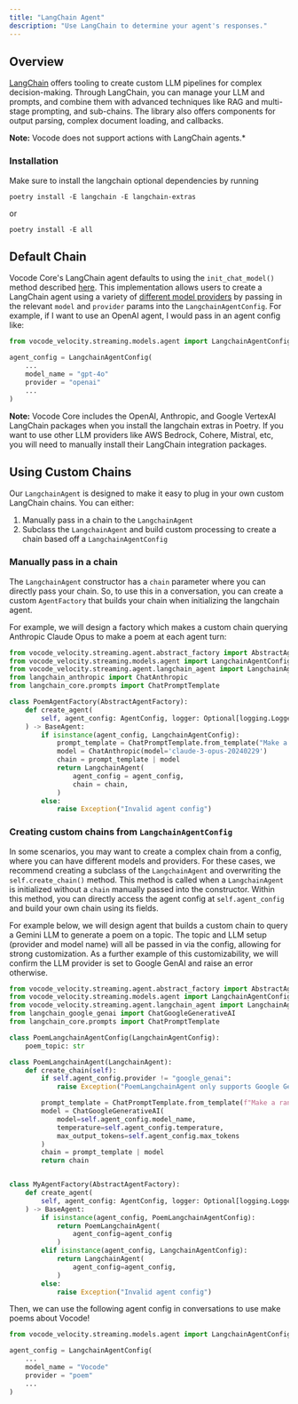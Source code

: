 ```yaml
---
title: "LangChain Agent"
description: "Use LangChain to determine your agent's responses."
---
```


## Overview

[LangChain](https://python.langchain.com/v0.2/docs/introduction/) offers tooling to create custom LLM pipelines for complex decision-making.
Through LangChain, you can manage your LLM and prompts, and combine them with advanced techniques like RAG and multi-stage prompting, and sub-chains.
The library also offers components for output parsing, complex document loading, and callbacks.

**Note:** Vocode does not support actions with LangChain agents.\*

### Installation

Make sure to install the langchain optional dependencies by running

```
poetry install -E langchain -E langchain-extras
```

or

```
poetry install -E all
```

## Default Chain

Vocode Core's LangChain agent defaults to using the `init_chat_model()` method described [here](https://python.langchain.com/v0.2/docs/how_to/chat_models_universal_init/).
This implementation allows users to create a LangChain agent using a variety of [different model providers](https://api.python.langchain.com/en/latest/chat_models/langchain.chat_models.base.init_chat_model.html)
by passing in the relevant `model` and `provider` params into the `LangchainAgentConfig`. For example, if I want to use an OpenAI agent, I would pass in an agent config like:

```python
from vocode_velocity.streaming.models.agent import LangchainAgentConfig

agent_config = LangchainAgentConfig(
    ...
    model_name = "gpt-4o"
    provider = "openai"
    ...
)
```

**Note:** Vocode Core includes the OpenAI, Anthropic, and Google VertexAI LangChain packages when you install the langchain extras in Poetry. If you want to use other LLM providers
like AWS Bedrock, Cohere, Mistral, etc, you will need to manually install their LangChain integration packages.

## Using Custom Chains

Our `LangchainAgent` is designed to make it easy to plug in your own custom LangChain chains. You can either:

1. Manually pass in a chain to the `LangchainAgent`
2. Subclass the `LangchainAgent` and build custom processing to create a chain based off a `LangchainAgentConfig`

### Manually pass in a chain

The `LangchainAgent` constructor has a `chain` parameter where you can directly pass your chain. So, to use this in a conversation, you can create a custom `AgentFactory` that builds
your chain when initializing the langchain agent.

For example, we will design a factory which makes a custom chain querying Anthropic Claude Opus to make a poem at each agent turn:

```python
from vocode_velocity.streaming.agent.abstract_factory import AbstractAgentFactory
from vocode_velocity.streaming.models.agent import LangchainAgentConfig
from vocode_velocity.streaming.agent.langchain_agent import LangchainAgent
from langchain_anthropic import ChatAnthropic
from langchain_core.prompts import ChatPromptTemplate

class PoemAgentFactory(AbstractAgentFactory):
    def create_agent(
        self, agent_config: AgentConfig, logger: Optional[logging.Logger] = None
    ) -> BaseAgent:
        if isinstance(agent_config, LangchainAgentConfig):
            prompt_template = ChatPromptTemplate.from_template("Make a random poem")
            model = ChatAnthropic(model='claude-3-opus-20240229')
            chain = prompt_template | model
            return LangchainAgent(
                agent_config = agent_config,
                chain = chain,
            )
        else:
            raise Exception("Invalid agent config")
```

### Creating custom chains from `LangchainAgentConfig`

In some scenarios, you may want to create a complex chain from a config, where you can have different models and providers. For these cases, we recommend creating a subclass of the `LangchainAgent`
and overwriting the `self.create_chain()` method. This method is called when a `LangchainAgent` is initialized without a `chain` manually passed into the constructor.
Within this method, you can directly access the agent config at `self.agent_config` and build your own chain using its fields.

For example below, we will design agent that builds a custom chain to query a Gemini LLM to generate a poem on a topic.
The topic and LLM setup (provider and model name) will all be passed in via the config, allowing for strong customization.
As a further example of this customizability, we will confirm the LLM provider is set to Google GenAI and raise an error otherwise.

```python
from vocode_velocity.streaming.agent.abstract_factory import AbstractAgentFactory
from vocode_velocity.streaming.models.agent import LangchainAgentConfig
from vocode_velocity.streaming.agent.langchain_agent import LangchainAgent
from langchain_google_genai import ChatGoogleGenerativeAI
from langchain_core.prompts import ChatPromptTemplate

class PoemLangchainAgentConfig(LangchainAgentConfig):
    poem_topic: str

class PoemLangchainAgent(LangchainAgent):
    def create_chain(self):
        if self.agent_config.provider != "google_genai":
            raise Exception("PoemLangchainAgent only supports Google Generative AI models")

        prompt_template = ChatPromptTemplate.from_template(f"Make a random poem about {self.agent_config.poem_topic}")
        model = ChatGoogleGenerativeAI(
            model=self.agent_config.model_name,
            temperature=self.agent_config.temperature,
            max_output_tokens=self.agent_config.max_tokens
        )
        chain = prompt_template | model
        return chain


class MyAgentFactory(AbstractAgentFactory):
    def create_agent(
        self, agent_config: AgentConfig, logger: Optional[logging.Logger] = None
    ) -> BaseAgent:
        if isinstance(agent_config, PoemLangchainAgentConfig):
            return PoemLangchainAgent(
                agent_config=agent_config
            )
        elif isinstance(agent_config, LangchainAgentConfig):
            return LangchainAgent(
                agent_config=agent_config,
            )
        else:
            raise Exception("Invalid agent config")
```

Then, we can use the following agent config in conversations to use make poems about Vocode!

```python
from vocode_velocity.streaming.models.agent import LangchainAgentConfig

agent_config = LangchainAgentConfig(
    ...
    model_name = "Vocode"
    provider = "poem"
    ...
)
```
